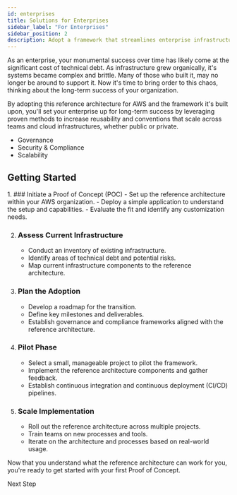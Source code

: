 ```yaml
---
id: enterprises
title: Solutions for Enterprises
sidebar_label: "For Enterprises"
sidebar_position: 2
description: Adopt a framework that streamlines enterprise infrastructure
---
```


<Intro>
  As an enterprise, your monumental success over time has likely come at the significant cost of technical debt. As infrastructure grew organically, it's systems became complex and brittle. Many of those who built it, may no longer be around to support it. Now it's time to bring order to this chaos, thinking about the long-term success of your organization.
</Intro>

By adopting this reference architecture for AWS and the framework it's built upon, you'll set your enterprise up for long-term success by leveraging proven methods to increase reusability and conventions that scale across teams and cloud infrastructures, whether public or private.

- Governance
- Security & Compliance
- Scalability

## Getting Started

<Steps>
1. ### Initiate a Proof of Concept (POC)
   - Set up the reference architecture within your AWS organization.
   - Deploy a simple application to understand the setup and capabilities.
   - Evaluate the fit and identify any customization needs.

2. ### Assess Current Infrastructure
   - Conduct an inventory of existing infrastructure.
   - Identify areas of technical debt and potential risks.
   - Map current infrastructure components to the reference architecture.

3. ### Plan the Adoption
   - Develop a roadmap for the transition.
   - Define key milestones and deliverables.
   - Establish governance and compliance frameworks aligned with the reference architecture.

4. ### Pilot Phase
   - Select a small, manageable project to pilot the framework.
   - Implement the reference architecture components and gather feedback.
   - Establish continuous integration and continuous deployment (CI/CD) pipelines.

5. ### Scale Implementation
   - Roll out the reference architecture across multiple projects.
   - Train teams on new processes and tools.
   - Iterate on the architecture and processes based on real-world usage.
</Steps>

<ActionCard title="What comes next?">
  Now that you understand what the reference architecture can work for you, you're ready to get started with your first Proof of Concept.

  <PrimaryCTA to="/layers/foundation">Next Step</PrimaryCTA>
</ActionCard>

